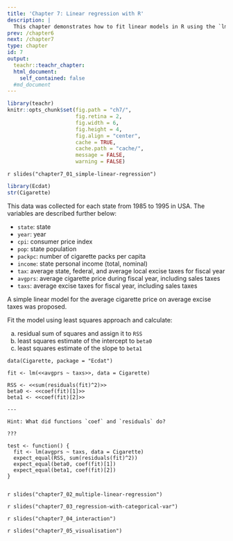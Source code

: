 ```yaml
---
title: 'Chapter 7: Linear regression with R'
description: |
  This chapter demonstrates how to fit linear models in R using the `lm` function. You'll learn about how to fitting simple linear regression, models with categorical variables and interaction effects, and visualising models with `ggplot2`.
prev: /chapter6
next: /chapter7
type: chapter
id: 7
output:
  teachr::teachr_chapter:
  html_document:
    self_contained: false
  #md_document
---
```


```r
library(teachr)
knitr::opts_chunk$set(fig.path = "ch7/",
                      fig.retina = 2,
                      fig.width = 6, 
                      fig.height = 4,
                      fig.align = "center",
                      cache = TRUE,
                      cache.path = "cache/",
                      message = FALSE,
                      warning = FALSE)
```


<exercise id="1" title="Simple linear regression" type="slides">

`r slides("chapter7_01_simple-linear-regression")`

</exercise>

<exercise id="2" title="Practice extracting model estimates">


```r
library(Ecdat)
str(Cigarette)
```

This data was collected for each state from 1985 to 1995 in USA. The variables are described further below:

* `state`: state
* `year`: year
* `cpi`: consumer price index
* `pop`: state population
* `packpc`: number of cigarette packs per capita
* `income`: state personal income (total, nominal)
* `tax`:  average state, federal, and average local excise taxes for fiscal year
* `avgprs`: average cigarette price during fiscal year, including sales taxes
* `taxs`: average excise taxes for fiscal year, including sales taxes


A simple linear model for the average cigarette price on average excise taxes was proposed. 

Fit the model using least squares approach and calculate:

(a) residual sum of squares and assign it to `RSS`  
(b) least squares estimate of the intercept to `beta0`  
(c) least squares estimate of the slope to `beta1`  


```teachr
data(Cigarette, package = "Ecdat")

fit <- lm(<<avgprs ~ taxs>>, data = Cigarette)
  
RSS <- <<sum(residuals(fit)^2)>>
beta0 <- <<coef(fit)[1]>>
beta1 <- <<coef(fit)[2]>>

---

Hint: What did functions `coef` and `residuals` do?
  
???

test <- function() {
  fit <- lm(avgprs ~ taxs, data = Cigarette)
  expect_equal(RSS, sum(residuals(fit)^2))
  expect_equal(beta0, coef(fit)[1])
  expect_equal(beta1, coef(fit)[2])
}  
  
```



</exercise>

<exercise id="3" title="Multiple linear regression" type="slides">

`r slides("chapter7_02_multiple-linear-regression")`

</exercise>

<exercise id="4" title="Test your knoweldge">


</exercise>



<exercise id="5" title="Regression with categorical variables" type="slides">

`r slides("chapter7_03_regression-with-categorical-var")`

</exercise>


<exercise id="6" title="Test your knoweldge">


</exercise>


<exercise id="7" title="Regression models with interaction effects" type="slides">
`r slides("chapter7_04_interaction")`
</exercise>


<exercise id="8" title="Practice">

</exercise>


<exercise id="9" title="Visualising regression models"  type="slides">
`r slides("chapter7_05_visualisation")`
</exercise>

<exercise id="10" title="Practice">

</exercise>
